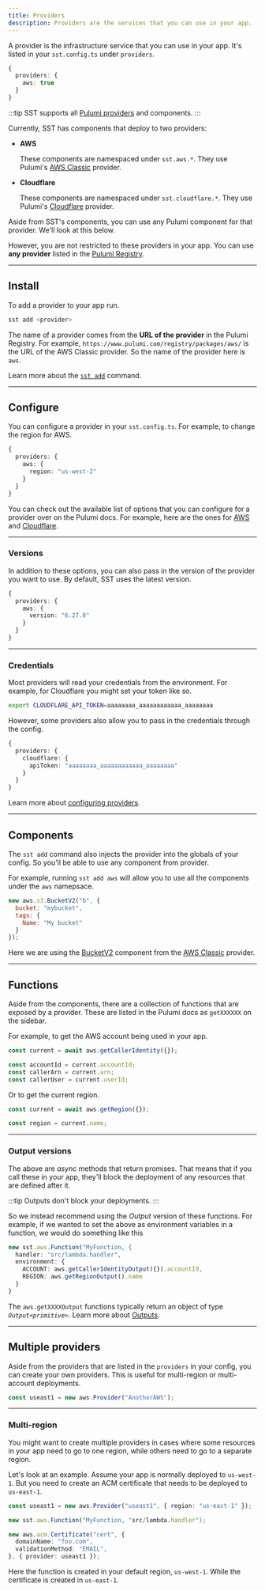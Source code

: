 ```yaml
---
title: Providers
description: Providers are the services that you can use in your app.
---
```


A provider is the infrastructure service that you can use in your app. It's listed in your `sst.config.ts` under `providers`.

```ts title="sst.config.ts"
{
  providers: {
    aws: true
  }
}
```

:::tip
SST supports all [Pulumi providers](https://www.pulumi.com/registry/) and components.
:::

Currently, SST has components that deploy to two providers:

- **AWS**

  These components are namespaced under `sst.aws.*`. They use Pulumi's [AWS Classic](https://www.pulumi.com/registry/packages/aws/) provider.

- **Cloudflare**

  These components are namespaced under `sst.cloudflare.*`. They use Pulumi's [Cloudflare](https://www.pulumi.com/registry/packages/cloudflare/) provider.

Aside from SST's components, you can use any Pulumi component for that provider. We'll look at this below.

However, you are not restricted to these providers in your app. You can use **any provider** listed in the [Pulumi Registry](https://www.pulumi.com/registry/).

---

## Install

To add a provider to your app run.

```bash
sst add <provider>
```

The name of a provider comes from the **URL of the provider** in the Pulumi Registry. For example, `https://www.pulumi.com/registry/packages/aws/` is the URL of the AWS Classic provider. So the name of the provider here is `aws`.

Learn more about the [`sst add`](/docs/reference/cli/#add) command.

---

## Configure

You can configure a provider in your `sst.config.ts`. For example, to change the region for AWS.

```ts title="sst.config.ts"
{
  providers: {
    aws: {
      region: "us-west-2"
    }
  }
}
```

You can check out the available list of options that you can configure for a provider over on the Pulumi docs. For example, here are the ones for [AWS](https://www.pulumi.com/registry/packages/aws/api-docs/provider/#inputs) and [Cloudflare](https://www.pulumi.com/registry/packages/cloudflare/api-docs/provider/#inputs).

---

### Versions

In addition to these options, you can also pass in the version of the provider you want to use. By default, SST uses the latest version.

```ts title="sst.config.ts"
{
  providers: {
    aws: {
      version: "6.27.0"
    }
  }
}
```

---

### Credentials

Most providers will read your credentials from the environment. For example, for Cloudflare you might set your token like so.

```bash
export CLOUDFLARE_API_TOKEN=aaaaaaaa_aaaaaaaaaaaa_aaaaaaaa
```

However, some providers also allow you to pass in the credentials through the config.

```ts title="sst.config.ts"
{
  providers: {
    cloudflare: {
      apiToken: "aaaaaaaa_aaaaaaaaaaaa_aaaaaaaa"
    }
  }
}
```

Learn more about [configuring providers](/docs/reference/config/#providers).

---

## Components

The `sst add` command also injects the provider into the globals of your config. So you'll be able to use any component from provider.

For example, running `sst add aws` will allow you to use all the components under the `aws` namepsace.

```js title="sst.config.ts"
new aws.s3.BucketV2("b", {
  bucket: "mybucket",
  tags: {
    Name: "My bucket"
  }
});
```

Here we are using the [BucketV2](https://www.pulumi.com/registry/packages/aws/api-docs/s3/bucketv2/) component from the [AWS Classic](https://www.pulumi.com/registry/packages/aws/) provider.

---

## Functions

Aside from the components, there are a collection of functions that are exposed by a provider. These are listed in the Pulumi docs as `getXXXXXX` on the sidebar.

For example, to get the AWS account being used in your app.

```ts
const current = await aws.getCallerIdentity({});

const accountId = current.accountId;
const callerArn = current.arn;
const callerUser = current.userId;
```

Or to get the current region.

```ts
const current = await aws.getRegion({});

const region = current.name;
```


---

### Output versions

The above are _async_ methods that return promises. That means that if you call these in your app, they'll block the deployment of any resources that are defined after it.

:::tip
Outputs don't block your deployments.
:::

So we instead recommend using the _Output_ version of these functions. For example, if we wanted to set the above as environment variables in a function, we would do something like this

```ts title="sst.config.ts"
new sst.aws.Function("MyFunction, {
  handler: "src/lambda.handler",
  environment: {
    ACCOUNT: aws.getCallerIdentityOutput({}).accountId,
    REGION: aws.getRegionOutput().name
  }
}
```

The `aws.getXXXXOutput` functions typically return an object of type _`Output<primitive>`_. Learn more about [Outputs](/docs/components/#inputs--outputs).

---

## Multiple providers

Aside from the providers that are listed in the `providers` in your config, you can create your own providers. This is useful for multi-region or multi-account deployments.

```ts
const useast1 = new aws.Provider("AnotherAWS");
```

---

### Multi-region

You might want to create multiple providers in cases where some resources in your app need to go to one region, while others need to go to a separate region.

Let's look at an example. Assume your app is normally deployed to `us-west-1`. But you need to create an ACM certificate that needs to be deployed to `us-east-1`.

```ts title="sst.config.ts" {1, 8}
const useast1 = new aws.Provider("useast1", { region: "us-east-1" });

new sst.aws.Function("MyFunction, "src/lambda.handler");

new aws.acm.Certificate("cert", {
  domainName: "foo.com",
  validationMethod: "EMAIL",
}, { provider: useast1 });
```

Here the function is created in your default region, `us-west-1`. While the certificate is created in `us-east-1`.
